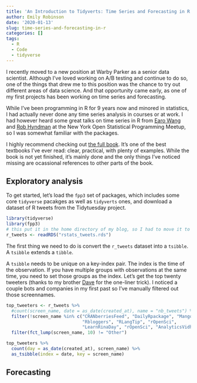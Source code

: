 ```yaml
---
title: 'An Introduction to Tidyverts: Time Series and Forecasting in R'
author: Emily Robinson
date: '2020-01-13'
slug: time-series-and-forecasting-in-r
categories: []
tags:
  - R
  - Code
  - tidyverse
---
```


I recently moved to a new position at Warby Parker as a senior data scientist. Although I've loved working on A/B testing and continue to do so, one of the things that drew me to this position was the chance to try out different areas of data science. And that opportunity came early, as one of my first projects has been working on time series and forecasting. 

While I've been programming in R for 9 years now and minored in statistics, I had actually never done any time series analysis in courses or at work. I had however heard some great talks on time series in R from [Earo Wang](https://www.youtube.com/watch?v=AH7n2LflQZo&feature=youtu.be) and [Rob Hyndman](https://www.youtube.com/watch?v=yx6OQ-8HofU&feature=youtu.be) at the New York Open Statistical Programming Meetup, so I was somewhat familiar with the packages. 

I highly recommend checking out [the full book](https://otexts.com/fpp3/). It's one of the best textbooks I've ever read: clear, practical, with plenty of examples. While the book is not yet finished, it's mainly done and the only things I've noticed missing are ocassional references to other parts of the book.

## Exploratory analysis

To get started, let's load the `fpp3` set of packages, which includes some core `tidyverse` pacakges as well as `tidyverts` ones, and download a dataset of R tweets from the Tidytuesday project. 

```r
library(tidyverse)
library(fpp3)
# this put it in the home directory of my blog, so I had to move it to the content folder
r_tweets <- readRDS("rstats_tweets.rds")
```

The first thing we need to do is convert the `r_tweets` dataset into a `tsibble`. A `tsibble` extends a `tibble`.

A `tsibble` needs to be unique on a key-index pair. The index is the time of the observation. If you have multiple groups with observations at the same time, you need to set those groups as the index. Let's get the top twenty tweeters (thanks to my brother [Dave](http://varianceexplained.org/) for the one-liner trick). I noticed a couple bots and companies in my first past so I've manually filtered out those screennames. 

```r
top_tweeters <- r_tweets %>%
  #count(screen_name, date = as_date(created_at), name = "nb_tweets") %>%
  filter(!screen_name %in% c("CRANberriesFeed", "DailyRpackage", "MangoTheCat", 
                             "Rbloggers", "RLangTip", "rOpenSci",
                             "LearnRinaDay", "rOpenSci", "AnalyticsVidhya")) %>%
  filter(fct_lump(screen_name, 10) != "Other") 

top_tweeters %>%  
  count(day = as_date(created_at), screen_name) %>%
  as_tsibble(index = date, key = screen_name)
```

## Forecasting 

